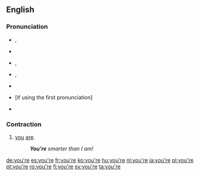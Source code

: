 ==English==

===Pronunciation===
* {{a|UK}} {{enPR|yôr}}, {{IPA|/jʊə(ɹ)/|lang=en}}
* {{rhymes|ɔː(r)|lang=en}}
* {{a|US}} {{enPR|yôr}}, {{IPA|/jʊəɹ/|lang=en}}
* {{audio|en-us-you're.ogg|Audio (US) (1)|lang=en}}, {{audio|en-us-you're2.ogg|Audio (US) (2)|lang=en}}
* {{rhymes|ʊə(r)|lang=en}}
* {{homophones|lang=en|yore}} [if using the first pronunciation]
* {{rhymes|ɜː(ɹ)|lang=en}}

===Contraction===
{{en-cont}}

# [[you]] [[are]].
#: '''''You’re''' smarter than I am!''

[[de:you're]]
[[es:you're]]
[[fr:you're]]
[[ko:you're]]
[[hu:you're]]
[[nl:you're]]
[[ja:you're]]
[[pl:you're]]
[[pt:you're]]
[[ro:you're]]
[[fi:you're]]
[[sv:you're]]
[[ta:you're]]